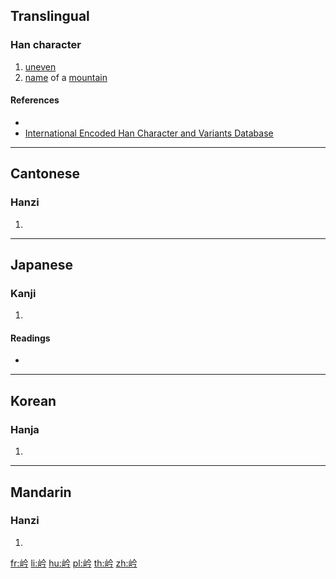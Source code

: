 {{character info/new}}
==Translingual==

===Han character===
{{Han char|rn=46|rad=山|as=04|sn=7|four=28727|canj=UOIN,XUOIN|ids=⿰山今}}

# [[uneven]]
# [[name]] of a [[mountain]]

====References====
* {{Han ref|kx=0308.280|dkj=07938|dj=0608.070|hdz=10763.220|uh=5C92|ud=23698|bh=CAC5|bd=51909}}
* [http://chardb.iis.sinica.edu.tw/char/u+5C92 International Encoded Han Character and Variants Database]

----

==Cantonese==

===Hanzi===
{{yue-hanzi|jyut=[[kim4]]|y=kim4}}

# {{defn|lang=yue|sort=山04}}

----

==Japanese==

===Kanji===
{{ja-kanji|grade=|rs=山04}}

# {{defn|lang=ja|sort=山04}}

====Readings====
* {{ja-readings|on=[[けん]] (ken), [[げん]] (gen)|kun=}}

----

==Korean==

===Hanja===
{{ko-hanja|hangeul=겸|rv=gyeom|mr=kyŏm}}

# {{defn|lang=ko|sort=山04}}

----

==Mandarin==

===Hanzi===
{{cmn-hanzi|pin=[[qián]] ([[qian2]])|wg=ch'ien<sup>2</sup>}}

# {{defn|lang=cmn|sort=山04}}

[[fr:岒]]
[[li:岒]]
[[hu:岒]]
[[pl:岒]]
[[th:岒]]
[[zh:岒]]